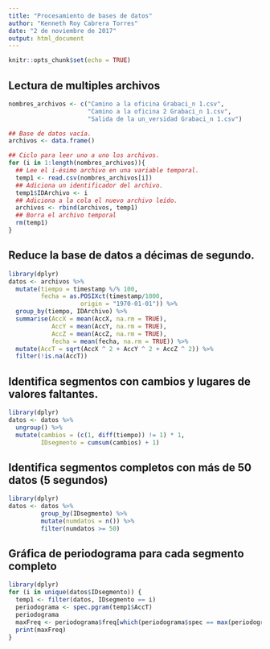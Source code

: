 ```yaml
---
title: "Procesamiento de bases de datos"
author: "Kenneth Roy Cabrera Torres"
date: "2 de noviembre de 2017"
output: html_document
---
```


```r
knitr::opts_chunk$set(echo = TRUE)
```


## Lectura de multiples archivos

```r
nombres_archivos <- c("Camino a la oficina Grabaci_n 1.csv",
                      "Camino a la oficina 2 Grabaci_n 1.csv",
                      "Salida de la un_versidad Grabaci_n 1.csv")

## Base de datos vacía.
archivos <- data.frame()

## Ciclo para leer uno a uno los archivos.
for (i in 1:length(nombres_archivos)){
  ## Lee el i-ésimo archivo en una variable temporal.
  temp1 <- read.csv(nombres_archivos[i])
  ## Adiciona un identificador del archivo.
  temp1$IDArchivo <- i
  ## Adiciona a la cola el nuevo archivo leído.
  archivos <- rbind(archivos, temp1)
  ## Borra el archivo temporal
  rm(temp1)
}
```

## Reduce la base de datos a décimas de segundo.

```r
library(dplyr)
datos <- archivos %>%
  mutate(tiempo = timestamp %/% 100,
         fecha = as.POSIXct(timestamp/1000, 
                    origin = "1970-01-01")) %>%
  group_by(tiempo, IDArchivo) %>%
  summarise(AccX = mean(AccX, na.rm = TRUE),
            AccY = mean(AccY, na.rm = TRUE),
            AccZ = mean(AccZ, na.rm = TRUE),
            fecha = mean(fecha, na.rm = TRUE)) %>%
  mutate(AccT = sqrt(AccX ^ 2 + AccY ^ 2 + AccZ ^ 2)) %>%
  filter(!is.na(AccT))
```


## Identifica segmentos con cambios y lugares de valores faltantes.

```r
library(dplyr)
datos <- datos %>% 
  ungroup() %>%
  mutate(cambios = (c(1, diff(tiempo)) != 1) * 1,
         IDsegmento = cumsum(cambios) + 1)
```

## Identifica segmentos completos con más de 50 datos (5 segundos)

```r
library(dplyr)
datos <- datos %>%
         group_by(IDsegmento) %>%
         mutate(numdatos = n()) %>%
         filter(numdatos >= 50)
```

## Gráfica de periodograma para cada segmento completo

```r
library(dplyr)
for (i in unique(datos$IDsegmento)) {
  temp1 <- filter(datos, IDsegmento == i) 
  periodograma <- spec.pgram(temp1$AccT)
  periodograma
  maxFreq <- periodograma$freq[which(periodograma$spec == max(periodograma$spec))]
  print(maxFreq)
}
```

